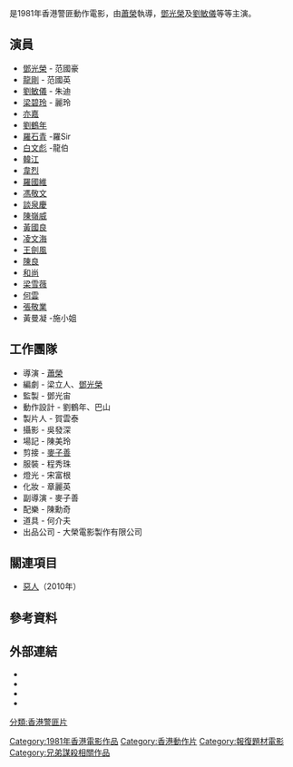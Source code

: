 {{Infobox film
| name           = 無毒不丈夫
| original_name  = ''{{lang|en|Don't Kill Me, Brother!}}''
| image          = Don't Kill Me Brother poster.jpg
| alt            = 
| caption        = 
| director       = [[蕭榮|蕭榮]]
| producer       = 鄧光宙
| producer_2     = 賀雲泰
| writer         = [[梁立人|梁立人]]、[[鄧光榮|鄧光榮]]
| starring       = [[鄧光榮|鄧光榮]]<br>[[龍剛|龍剛]]<br>[[劉敏儀|劉敏儀]]<br>[[梁碧玲|梁碧玲]]
| music          = [[陳勳奇|陳勳奇]]
| cinematography = 吳發深
| editing        = [[麥子善|麥子善]]
| studio         = [[大榮電影製作有限公司|大榮電影製作有限公司]]
| distributor    = 
| released       = {{BHKG}}：{{film date|1981|11|12}}
| runtime        = 102 分鐘
| country        = {{英屬香港電影}}
| language       = 粵語
| budget         = 
| gross          = 
| imdb_id        = tt2285773
}}

{{engname|《無毒不丈夫》|''Don't Kill Me, Brother!''}}是1981年香港警匪動作電影，由[[蕭榮|蕭榮]]執導，[[鄧光榮|鄧光榮]]及[[劉敏儀|劉敏儀]]等等主演。

== 演員 ==
* [[鄧光榮|鄧光榮]] - 范國豪
* [[龍剛|龍剛]] - 范國英
* [[劉敏儀|劉敏儀]] - 朱迪
* [[梁碧玲|梁碧玲]] - 麗玲
* [[亦嘉|亦嘉]]
* [[劉鶴年|劉鶴年]]
* [[羅石青|羅石青]] -羅Sir
* [[白文彪|白文彪]] -龍伯
* [[韓江|韓江]]
* [[韋烈|韋烈]]
* [[羅國維|羅國維]]
* [[馮敬文|馮敬文]]
* [[談泉慶|談泉慶]]
* [[陳嶺威|陳嶺威]]
* [[黃國良|黃國良]]
* [[凌文海|凌文海]]
* [[王劍風|王劍風]]
* [[陳良|陳良]]
* [[和尚|和尚]]
* [[梁雪薇|梁雪薇]]
* [[何雲|何雲]]
* [[張敬業|張敬業]]
*   黃曼凝   -施小姐

== 工作團隊 ==
* 導演 - [[蕭榮|蕭榮]]
* 編劇 - 梁立人、[[鄧光榮|鄧光榮]]
* 監製 - 鄧光宙
* 動作設計 - 劉鶴年、巴山
* 製片人 - 賀雲泰
* 攝影 - 吳發深
* 場記 - 陳美玲
* 剪接 - [[麥子善|麥子善]]
* 服裝 - 程秀珠
* 燈光 - 宋富根
* 化妝 - 章麗英
* 副導演 - 麥子善
* 配樂 - 陳勳奇
* 道具 - 何介夫
* 出品公司 - 大榮電影製作有限公司

== 關連項目 ==
* [[惡人_(小說)|惡人]]（2010年）

== 參考資料 ==
{{reflist}}

== 外部連結 ==
*{{hkmdb title|66353}}
*{{Mtime|66353}}
*{{douban}}
*{{imdb title|2285773}}

{{HK-movie-stub}}

[[Category:1981年香港電影作品|Category:1981年香港電影作品]]
[[分類:香港警匪片|分類:香港警匪片]]
[[Category:香港動作片|Category:香港動作片]]
[[Category:報復題材電影|Category:報復題材電影]]
[[Category:兄弟謀殺相關作品|Category:兄弟謀殺相關作品]]